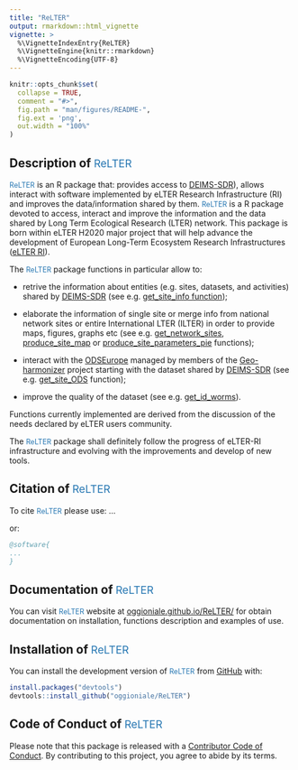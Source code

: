```yaml
---
title: "ReLTER"
output: rmarkdown::html_vignette
vignette: >
  %\VignetteIndexEntry{ReLTER}
  %\VignetteEngine{knitr::rmarkdown}
  %\VignetteEncoding{UTF-8}
---
```


```r
knitr::opts_chunk$set(
  collapse = TRUE,
  comment = "#>",
  fig.path = "man/figures/README-",
  fig.ext = 'png',
  out.width = "100%"
)
```

## Description of <span style="color:#2878B3;font-size:90%;font-weight:normal;">ReLTER</span>
<span style="color:#2878B3;font-size:90%;font-weight:normal;">ReLTER</span> is an R package that: provides access to [DEIMS-SDR](https://deims.org/)), allows interact with software implemented by eLTER Research Infrastructure (RI) and improves the data/information shared by them.
<span style="color:#2878B3;font-size:90%;font-weight:normal;">ReLTER</span> is a R package devoted to access, interact and improve the information and the data shared by Long Term Ecological Research (LTER) network. This package is born within eLTER H2020 major project that will help advance the development of European Long-Term Ecosystem Research Infrastructures ([eLTER RI](https://elter-ri.eu)).

The <span style="color:#2878B3;font-size:90%;font-weight:normal;">ReLTER</span> package functions in particular allow to:

- retrive the information about entities (e.g. sites, datasets, and activities) shared by [DEIMS-SDR](https://deims.org/) (see e.g. [get_site_info function](https://oggioniale.github.io/ReLTER/reference/get_site_info.html));

- elaborate the information of single site or merge info from national network sites or entire International LTER (ILTER) in order to provide maps, figures, graphs etc (see e.g. [get_network_sites](https://oggioniale.github.io/ReLTER/reference/get_network_sites.html), [produce_site_map](https://oggioniale.github.io/ReLTER/reference/produce_site_map.html) or [produce_site_parameters_pie](https://oggioniale.github.io/ReLTER/reference/produce_site_parameters_pie.html) functions);

- interact with the [ODSEurope](maps.opendatascience.eu) managed by members of the [Geo-harmonizer](https://opendatascience.eu/geoharmonizer-project/) project starting with the dataset shared by [DEIMS-SDR](https://deims.org/) (see e.g. [get_site_ODS](https://oggioniale.github.io/ReLTER/reference/get_site_ODS.html) function);

- improve the quality of the dataset (see e.g. [get_id_worms](https://oggioniale.github.io/ReLTER/reference/get_id_worms.html)).

Functions currently implemented are derived from the discussion of the needs declared by eLTER users community.

The <span style="color:#2878B3;font-size:90%;font-weight:normal;">ReLTER</span> package shall definitely follow the progress of eLTER-RI infrastructure and evolving with the improvements and develop of new tools.

## Citation of <span style="color:#2878B3;font-size:90%;font-weight:normal;">ReLTER</span>

To cite <span style="color:#2878B3;font-size:90%;font-weight:normal;">ReLTER</span> please use:
...

or:

``` bibtex
@software{
...
}
```

## Documentation of <span style="color:#2878B3;font-size:90%;font-weight:normal;">ReLTER</span>

You can visit <span style="color:#2878B3;font-size:90%;font-weight:normal;">ReLTER</span> website at [oggioniale.github.io/ReLTER/](https://oggioniale.github.io/ReLTER/) for obtain documentation on installation, functions description and examples of use.


## Installation of <span style="color:#2878B3;font-size:90%;font-weight:normal;">ReLTER</span>

You can install the development version of <span style="color:#2878B3;font-size:90%;font-weight:normal;">ReLTER</span> from [GitHub](https://github.com/oggioniale/ReLTER) with:

```r
install.packages("devtools")
devtools::install_github("oggioniale/ReLTER")
```


## Code of Conduct of <span style="color:#2878B3;font-size:90%;font-weight:normal;">ReLTER</span>

Please note that this package is released with a [Contributor Code of Conduct](https://ropensci.org/code-of-conduct/). By contributing to this project, you agree to abide by its terms.
